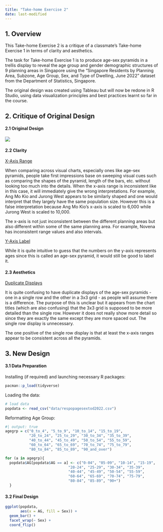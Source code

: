 ```yaml
---
title: "Take-home Exercise 2"
date: last-modified
---
```


## **1. Overview**

This Take-home Exercise 2 is a critique of a classmate's Take-home Exercise 1 in terms of clarity and aesthetics.

The task for Take-home Exercise 1 is to produce age-sex pyramids in a trellis display to reveal the age group and gender demographic structures of 9 planning areas in Singapore using the "Singapore Residents by Planning Area, Subzone, Age Group, Sex, and Type of Dwelling, June 2022" dataset from the Department of Statistics, Singapore.

The original design was created using Tableau but will now be redone in R Studio, using data visualization principles and best practices learnt so far in the course.

## **2. Critique of Original Design**

#### **2.1 Original Design**

![](images/Original%20Design.png)

#### **2.2 Clarity**

[X-Axis Range]{.underline}

When comparing across visual charts, especially ones like age-sex pyramids, people take first impressions base on sweeping visual cues such as comparing the shapes of the pyramid, length of the bars, etc. without looking too much into the details. When the x-axis range is inconsistent like in this case, it will immediately give the wrong interpretations. For example, Ang Mo Kio and Jurong West appears to be similarly shaped and one would interpret that they largely have the same population size. However this is a false interpretation because Ang Mo Kio's x-axis is scaled to 6,000 while Jurong West is scaled to 10,000.

The x-axis is not just inconsistent between the different planning areas but also different within some of the same planning area. For example, Novena has inconsistent range values and also intervals.

[Y-Axis Label]{.underline}

While it is quite intuitive to guess that the numbers on the y-axis represents ages since this is called an age-sex pyramid, it would still be good to label it.

#### **2.3 Aesthetics**

[Duplicate Displays]{.underline}

It is quite confusing to have duplicate displays of the age-sex pyramids - one in a single row and the other in a 3x3 grid - as people will assume there is a difference. The purpose of this is unclear but it appears from the chart titles (which are also confusing) that the 3x3 grid is supposed to be more detailed than the single row. However it does not really show more detail so since they are exactly the same except they are more spaced out. The single row display is unnecessary.

The one positive of the single row display is that at least the x-axis ranges appear to be consistent across all the pyramids.

## **3. New Design**

#### **3.1 Data Preparation**

Installing (if required) and launching necessary R packages:

```r
pacman::p_load(tidyverse)
```

Loading the data:

```r
# load data
popdata <- read_csv("data/respopagesextod2022.csv")
```

Reformatting Age Group:

```r
#| output: true
agegrp = c("0_to_4", "5_to_9", "10_to_14", "15_to_19", 
           "20_to_24", "25_to_29", "30_to_34", "35_to_39", 
           "40_to_44", "45_to_49", "50_to_54", "55_to_59",
           "60_to_64", "65_to_69", "70_to_74", "75_to_79", 
           "80_to_84", "85_to_89", "90_and_over")

for (a in agegrp){
  popdata$AG[popdata$AG == a] <- c("0-04", "05-09", "10-14", "15-19",
                             "20-24", "25-29", "30-34", "35-39",
                             "40-44", "45-49", "50-54", "55-59",
                             "60-64", "65-69", "70-74", "75-79",
                             "80-84", "85-89", "90+")
  }
```

#### **3.2 Final Design**

```r
ggplot(popdata, 
       aes(x = AG, fill = Sex)) + 
  geom_bar() +
  facet_wrap(~ Sex) +
  coord_flip()
```
